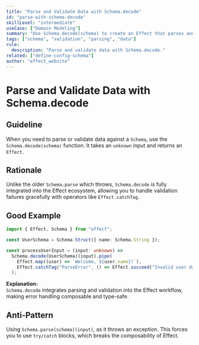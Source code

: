 ```yaml
---
title: "Parse and Validate Data with Schema.decode"
id: "parse-with-schema-decode"
skillLevel: "intermediate"
useCase: ["Domain Modeling"]
summary: "Use Schema.decode(schema) to create an Effect that parses and validates unknown data, which integrates seamlessly with Effect's error handling."
tags: ["schema", "validation", "parsing", "data"]
rule:
  description: "Parse and validate data with Schema.decode."
related: ["define-config-schema"]
author: "effect_website"
---
```


# Parse and Validate Data with Schema.decode

## Guideline

When you need to parse or validate data against a `Schema`, use the
`Schema.decode(schema)` function. It takes an `unknown` input and returns an
`Effect`.

## Rationale

Unlike the older `Schema.parse` which throws, `Schema.decode` is fully
integrated into the Effect ecosystem, allowing you to handle validation
failures gracefully with operators like `Effect.catchTag`.

## Good Example

```typescript
import { Effect, Schema } from "effect";

const UserSchema = Schema.Struct({ name: Schema.String });

const processUserInput = (input: unknown) =>
  Schema.decode(UserSchema)(input).pipe(
    Effect.map((user) => `Welcome, ${user.name}!`),
    Effect.catchTag("ParseError", () => Effect.succeed("Invalid user data.")),
  );
```

**Explanation:**  
`Schema.decode` integrates parsing and validation into the Effect workflow,
making error handling composable and type-safe.

## Anti-Pattern

Using `Schema.parse(schema)(input)`, as it throws an exception. This forces
you to use `try/catch` blocks, which breaks the composability of Effect.
